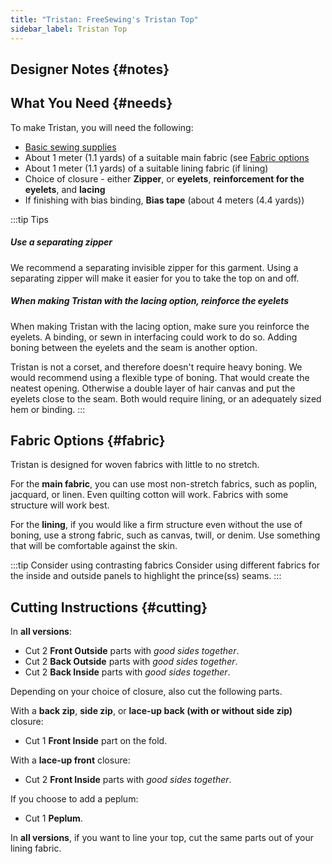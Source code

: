 ```yaml
---
title: "Tristan: FreeSewing's Tristan Top"
sidebar_label: Tristan Top
---
```



<DocusaurusDoc>
  <DesignInfo design="tristan" noDocsLink />
</DocusaurusDoc>

## Designer Notes {#notes}

<Notes />

## What You Need {#needs}

To make Tristan, you will need the following:

- [Basic sewing supplies](/docs/sewing/basic-sewing-supplies)
- About 1 meter (1.1 yards) of a suitable main fabric (see [Fabric
  options](#fabric)
- About 1 meter (1.1 yards) of a suitable lining fabric (if lining)
- Choice of closure - either **Zipper**, or **eyelets**, **reinforcement for
  the eyelets**, and **lacing**
- If finishing with bias binding, **Bias tape** (about 4 meters (4.4 yards))

:::tip Tips

##### Use a separating zipper

We recommend a separating invisible zipper for this garment. Using a separating
zipper will make it easier for you to take the top on and off.

##### When making Tristan with the lacing option, reinforce the eyelets

When making Tristan with the lacing option, make sure you reinforce the
eyelets. A binding, or sewn in interfacing could work to do so. Adding boning
between the eyelets and the seam is another option.

Tristan is not a corset, and therefore doesn't require heavy boning. We would
recommend using a flexible type of boning. That would create the neatest
opening. Otherwise a double layer of hair canvas and put the eyelets close to
the seam. Both would require lining, or an adequately sized hem or binding.
:::

## Fabric Options {#fabric}

Tristan is designed for woven fabrics with little to no stretch.

For the **main fabric**, you can use most non-stretch fabrics, such as poplin,
jacquard, or linen. Even quilting cotton will work. Fabrics with some structure
will work best.

For the **lining**, if you would like a firm structure even without the use of
boning, use a strong fabric, such as canvas, twill, or denim. Use something
that will be comfortable against the skin.

:::tip Consider using contrasting fabrics
Consider using different fabrics for the inside and outside panels to highlight
the prince(ss) seams.
:::

## Cutting Instructions {#cutting}

In **all versions**:

- Cut 2 **Front Outside** parts with _good sides together_.
- Cut 2 **Back Outside** parts with _good sides together_.
- Cut 2 **Back Inside** parts with _good sides together_.

Depending on your choice of closure, also cut the following parts.

With a **back zip**, **side zip**, or **lace-up back (with or without side
zip)** closure:

- Cut 1 **Front Inside** part on the fold.

With a **lace-up front** closure:

- Cut 2 **Front Inside** parts with _good sides together_.

If you choose to add a peplum:

- Cut 1 **Peplum**.

In **all versions**, if you want to line your top, cut the same parts out of
your lining fabric.
